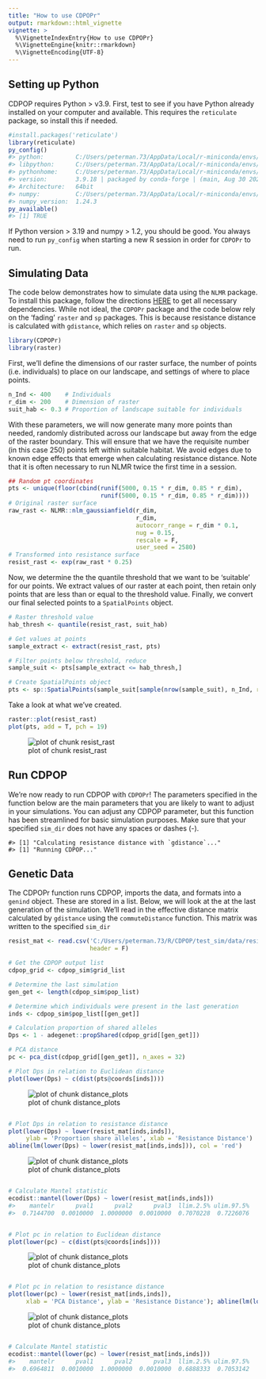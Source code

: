 ```yaml
---
title: "How to use CDPOPr"
output: rmarkdown::html_vignette
vignette: >
  %\VignetteIndexEntry{How to use CDPOPr}
  %\VignetteEngine{knitr::rmarkdown}
  %\VignetteEncoding{UTF-8}
---
```




## Setting up Python

CDPOP requires Python \> v3.9. First, test to see if you have Python already installed on your computer and available. This requires the `reticulate` package, so install this if needed.


```r
#install.packages('reticulate')
library(reticulate)
py_config()
#> python:         C:/Users/peterman.73/AppData/Local/r-miniconda/envs/r-reticulate/python.exe
#> libpython:      C:/Users/peterman.73/AppData/Local/r-miniconda/envs/r-reticulate/python39.dll
#> pythonhome:     C:/Users/peterman.73/AppData/Local/r-miniconda/envs/r-reticulate
#> version:        3.9.18 | packaged by conda-forge | (main, Aug 30 2023, 03:40:31) [MSC v.1929 64 bit (AMD64)]
#> Architecture:   64bit
#> numpy:          C:/Users/peterman.73/AppData/Local/r-miniconda/envs/r-reticulate/Lib/site-packages/numpy
#> numpy_version:  1.24.3
py_available()
#> [1] TRUE
```

If Python version \> 3.19 and numpy \> 1.2, you should be good. You always need to run `py_config` when starting a new R session in order for `CDPOPr` to run.

## Simulating Data

The code below demonstrates how to simulate data using the `NLMR` package. To install this package, follow the directions [HERE](https://github.com/ropensci/NLMR) to get all necessary dependencies. While not ideal, the `CDPOPr` package and the code below rely on the 'fading' `raster` and `sp` packages. This is because resistance distance is calculated with `gdistance`, which relies on `raster` and `sp` objects.


```r
library(CDPOPr)
library(raster)
```

First, we'll define the dimensions of our raster surface, the number of points (i.e. individuals) to place on our landscape, and settings of where to place points.


```r
n_Ind <- 400    # Individuals
r_dim <- 200    # Dimension of raster
suit_hab <- 0.3 # Proportion of landscape suitable for individuals
```

With these parameters, we will now generate many more points than needed, randomly distributed across our landscape but away from the edge of the raster boundary. This will ensure that we have the requisite number (in this case 250) points left within suitable habitat. We avoid edges due to known edge effects that emerge when calculating resistance distance. Note that it is often necessary to run NLMR twice the first time in a session.




```r
## Random pt coordinates
pts <- unique(floor(cbind(runif(5000, 0.15 * r_dim, 0.85 * r_dim),
                          runif(5000, 0.15 * r_dim, 0.85 * r_dim))))
# Original raster surface
raw_rast <- NLMR::nlm_gaussianfield(r_dim,
                                    r_dim,
                                    autocorr_range = r_dim * 0.1,
                                    nug = 0.15,
                                    rescale = F,
                                    user_seed = 2580)
# Transformed into resistance surface
resist_rast <- exp(raw_rast * 0.25)
```

Now, we determine the the quantile threshold that we want to be 'suitable' for our points. We extract values of our raster at each point, then retain only points that are less than or equal to the threshold value. Finally, we convert our final selected points to a `SpatialPoints` object.


```r
# Raster threshold value
hab_thresh <- quantile(resist_rast, suit_hab)

# Get values at points
sample_extract <- extract(resist_rast, pts)

# Filter points below threshold, reduce
sample_suit <- pts[sample_extract <= hab_thresh,]

# Create SpatialPoints object
pts <- sp::SpatialPoints(sample_suit[sample(nrow(sample_suit), n_Ind, replace = F),])
```

Take a look at what we've created.


```r
raster::plot(resist_rast)
plot(pts, add = T, pch = 19)
```

![plot of chunk resist_rast](figure/resist_rast-1.png)

## Run CDPOP

We're now ready to run CDPOP with `CDPOPr`! The parameters specified in the function below are the main parameters that you are likely to want to adjust in your simulations. You can adjust any CDPOP parameter, but this function has been streamlined for basic simulation purposes. Make sure that your specified `sim_dir` does not have any spaces or dashes (-).


```
#> [1] "Calculating resistance distance with `gdistance`..."
#> [1] "Running CDPOP..."
```

## Genetic Data

The CDPOPr function runs CDPOP, imports the data, and formats into a `genind` object. These are stored in a list. Below, we will look at the at the last generation of the simulation. We'll read in the effective distance matrix calculated by `gdistance` using the `commuteDistance` function. This matrix was written to the specified `sim_dir`


```r
resist_mat <- read.csv('C:/Users/peterman.73/R/CDPOP/test_sim/data/resist_mat.csv',
                       header = F)

# Get the CDPOP output list
cdpop_grid <- cdpop_sim$grid_list

# Determine the last simulation
gen_get <- length(cdpop_sim$pop_list)

# Determine which individuals were present in the last generation
inds <- cdpop_sim$pop_list[[gen_get]]

# Calculation proportion of shared alleles
Dps <- 1 - adegenet::propShared(cdpop_grid[[gen_get]])

# PCA distance
pc <- pca_dist(cdpop_grid[[gen_get]], n_axes = 32)

# Plot Dps in relation to Euclidean distance
plot(lower(Dps) ~ c(dist(pts@coords[inds])))
```

![plot of chunk distance_plots](figure/distance_plots-1.png)

```r

# Plot Dps in relation to resistance distance
plot(lower(Dps) ~ lower(resist_mat[inds,inds]),
     ylab = 'Proportion share alleles', xlab = 'Resistance Distance')
abline(lm(lower(Dps) ~ lower(resist_mat[inds,inds])), col = 'red')
```

![plot of chunk distance_plots](figure/distance_plots-2.png)

```r

# Calculate Mantel statistic
ecodist::mantel(lower(Dps) ~ lower(resist_mat[inds,inds]))
#>    mantelr      pval1      pval2      pval3  llim.2.5% ulim.97.5% 
#>  0.7144700  0.0010000  1.0000000  0.0010000  0.7070228  0.7226076


# Plot pc in relation to Euclidean distance
plot(lower(pc) ~ c(dist(pts@coords[inds])))
```

![plot of chunk distance_plots](figure/distance_plots-3.png)

```r

# Plot pc in relation to resistance distance
plot(lower(pc) ~ lower(resist_mat[inds,inds]),
     xlab = 'PCA Distance', ylab = 'Resistance Distance'); abline(lm(lower(pc) ~ lower(resist_mat[inds,inds])), col = 'red')
```

![plot of chunk distance_plots](figure/distance_plots-4.png)

```r

# Calculate Mantel statistic
ecodist::mantel(lower(pc) ~ lower(resist_mat[inds,inds]))
#>    mantelr      pval1      pval2      pval3  llim.2.5% ulim.97.5% 
#>  0.6964811  0.0010000  1.0000000  0.0010000  0.6888333  0.7053142
```

##
